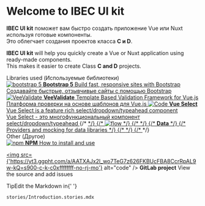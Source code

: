 
<Meta title="Ibec/Introduction" />

<style>
  {`
    .subheading {
      --mediumdark: '#999999';
      font-weight: 900;
      font-size: 13px;
      color: #999;
      letter-spacing: 6px;
      line-height: 24px;
      text-transform: uppercase;
      margin-bottom: 12px;
      margin-top: 40px;
    }

    .link-list {
      display: grid;
      grid-template-columns: 1fr;
      grid-template-rows: 1fr 1fr;
      row-gap: 10px;
    }

    @media (min-width: 620px) {
      .link-list {
        row-gap: 20px;
        column-gap: 20px;
        grid-template-columns: 1fr 1fr;
      }
    }

    @media all and (-ms-high-contrast:none) {
    .link-list {
        display: -ms-grid;
        -ms-grid-columns: 1fr 1fr;
        -ms-grid-rows: 1fr 1fr;
      }
    }

    .link-item {
      display: block;
      padding: 20px 30px 20px 15px;
      border: 1px solid #00000010;
      border-radius: 5px;
      transition: background 150ms ease-out, border 150ms ease-out, transform 150ms ease-out;
      color: #333333;
      display: flex;
      align-items: flex-start;
    }

    .link-item:hover {
      border-color: #1EA7FD50;
      transform: translate3d(0, -3px, 0);
      box-shadow: rgba(0, 0, 0, 0.08) 0 3px 10px 0;
    }

    .link-item:active {
      border-color: #1EA7FD;
      transform: translate3d(0, 0, 0);
    }

    .link-item strong {
      font-weight: 700;
      display: block;
      margin-bottom: 2px;
    }

    .link-item img {
      height: 40px;
      width: 40px;
      margin-right: 15px;
      flex: none;
    }

    .link-item span {
      font-size: 14px;
      line-height: 20px;
    }

    .tip {
      display: inline-block;
      border-radius: 1em;
      font-size: 11px;
      line-height: 12px;
      font-weight: 700;
      background: #E7FDD8;
      color: #66BF3C;
      padding: 4px 12px;
      margin-right: 10px;
      vertical-align: top;
    }

    .tip-wrapper {
      font-size: 13px;
      line-height: 20px;
      margin-top: 40px;
      margin-bottom: 40px;
    }

    .tip-wrapper code {
      font-size: 12px;
      display: inline-block;
    }
  `}
</style>

# Welcome to IBEC UI kit

**IBEC UI kit** поможет вам быстро создать приложение Vue или Nuxt  используя готовые компоненты.    <br />
Это облегчает создания проектов класса **C и D**.

**IBEC UI kit** will help you quickly create a Vue or Nuxt application using ready-made components.  <br />
This makes it easier to create Class **C and D** projects.

<div className="subheading">Libraries used (Используемые библиотеки)</div>

<div className="link-list">
  <a
    className="link-item"
    href="https://getbootstrap.com/"
    target="_blank"
  >
    <img src={'https://getbootstrap.com/docs/5.3/assets/brand/bootstrap-logo-shadow.png'} alt="bootstrap 5" />
    <span>
        <strong>Bootstrap 5</strong>
        Build fast, responsive sites with Bootstrap <br />
        Создавайте быстрые, отзывчивые сайты с помощью Bootstrap
    </span>
  </a>
  <a
    className="link-item"
    href="https://vee-validate.logaretm.com/v2/"
    target="_blank"
  >
    <img src={'https://vee-validate.logaretm.com/v2/logo.png'} alt="VeeValidate" />
    <span>
        <strong>VeeValidate</strong>
        Template Based Validation Framework for Vue.js <br />
        Платформа проверки на основе шаблонов для Vue.js
    </span>
  </a>
  <a
    className="link-item"
    href="https://vue-select.org/"
    target="_blank"
  >
    <img src={Code} alt="Code" />
    <span>
        <strong>Vue Select</strong>
        Vue Select is a feature rich select/dropdown/typeahead component <br />
        Vue Select - это многофункциональный компонент select/dropdown/typeahead
    </span>
  </a>
{/*   <a */}
{/*     className="link-item" */}
{/*     href="https://storybook.js.org/docs/react/get-started/setup#configure-storybook-for-your-stack" */}
{/*     target="_blank" */}
{/*   > */}
{/*     <img src={Flow} alt="flow" /> */}
{/*     <span> */}
{/*       <strong>Data</strong> */}
{/*       Providers and mocking for data libraries */}
{/*     </span> */}
{/*   </a> */}
</div>

<div className="subheading">Other (Другое)</div>

<div className="link-list">
  <a className="link-item" href="https://www.npmjs.com/package/ibec-ui-kit" target="_blank">
    <img src={'https://www.svgrepo.com/show/305288/npm.svg'} alt="npm" />
    <span>
      <strong>NPM</strong>
      How to install and use
    </span>
  </a>

[//]: # (<a className="link-item" href="https://storybook.js.org/tutorials/" target="_blank">)

[//]: # (  <img src={Direction} alt="direction" />)

[//]: # (  <span>)

[//]: # (    <strong>In-depth guides</strong>)

[//]: # (    Best practices from leading teams)

[//]: # (  </span>)

[//]: # (</a>)
  <a className="link-item" href="https://yt3.ggpht.com/a/AATXAJx2l_wo7TeG7z626FKBUcFBA8CcrRpAL9w-kQ=s900-c-k-c0xffffffff-no-rj-mo" target="_blank">
    <img src={'https://yt3.ggpht.com/a/AATXAJx2l_wo7TeG7z626FKBUcFBA8CcrRpAL9w-kQ=s900-c-k-c0xffffffff-no-rj-mo'} alt="code" />
    <span>
      <strong>GitLab project</strong>
      View the source and add issues
    </span>
  </a>

[//]: # (<a className="link-item" href="https://discord.gg/storybook" target="_blank">)

[//]: # (  <img src={Comments} alt="comments" />)

[//]: # (  <span>)

[//]: # (    <strong>Discord chat</strong>)

[//]: # (    Chat with maintainers and the community)

[//]: # (  </span>)

[//]: # (</a>)
</div>

<div className="tip-wrapper">

  <span className="tip">Tip</span>Edit the Markdown in{' '}

  <code>stories/Introduction.stories.mdx</code>

</div>
